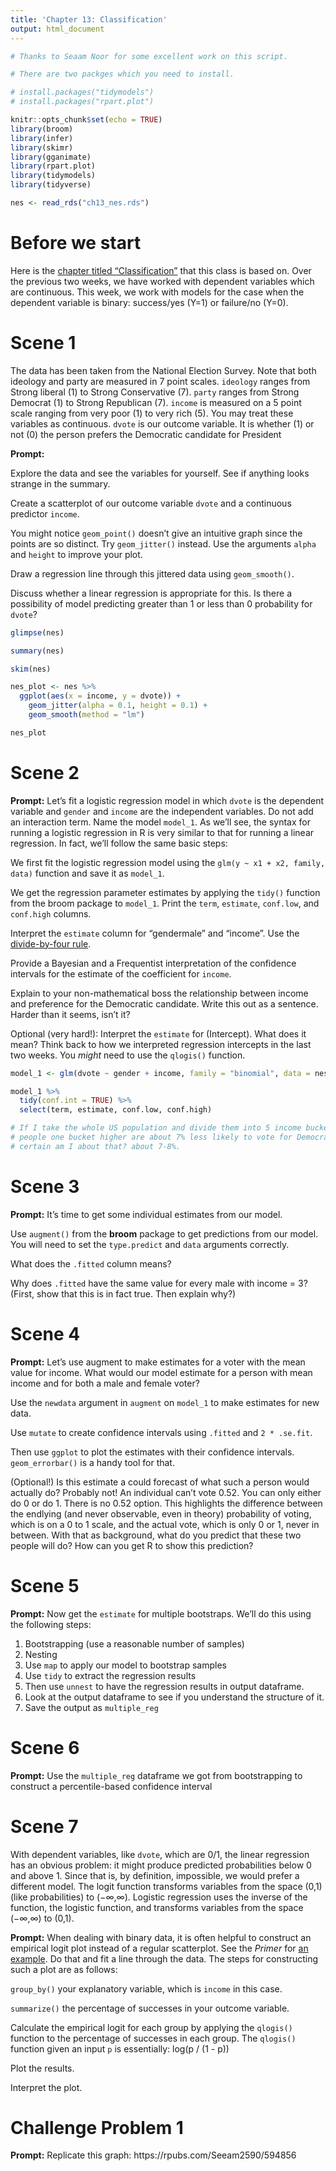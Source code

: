 ```yaml
---
title: 'Chapter 13: Classification'
output: html_document
---
```


```r
# Thanks to Seaam Noor for some excellent work on this script.

# There are two packges which you need to install.

# install.packages("tidymodels")
# install.packages("rpart.plot")

knitr::opts_chunk$set(echo = TRUE)
library(broom)
library(infer)
library(skimr)
library(gganimate)
library(rpart.plot)
library(tidymodels)
library(tidyverse)

nes <- read_rds("ch13_nes.rds")
```

# Before we start

Here is the [chapter titled "Classification"](https://davidkane9.github.io/PPBDS/13-classification.html) that this class is based on. Over the previous two weeks, we have worked with dependent variables which are continuous. This week, we work with models for the case when the dependent variable is binary: success/yes (Y=1) or failure/no (Y=0). 


# Scene 1

The data has been taken from the National Election Survey. Note that both ideology and party are measured in 7 point scales. `ideology` ranges from Strong liberal (1) to Strong Conservative (7). `party` ranges from Strong Democrat (1) to Strong Republican (7). `income` is measured on a 5 point scale ranging from very poor (1) to very rich (5). You may treat these variables as continuous. `dvote`  is our outcome variable. It is whether (1) or not (0) the person prefers the Democratic candidate for President

**Prompt:**

Explore the data and see the variables for yourself. See if anything looks strange in the summary.

Create a scatterplot of our outcome variable `dvote` and a continuous predictor `income`. 

You might notice `geom_point()` doesn't give an intuitive graph since the points are so distinct. Try `geom_jitter()` instead. Use the arguments `alpha` and `height` to improve your plot.

Draw a regression line through this jittered data using `geom_smooth()`.

Discuss whether a linear regression is appropriate for this. Is there a possibility of model predicting greater than 1 or less than 0 probability for `dvote`?


```r

glimpse(nes)

summary(nes)

skim(nes)

nes_plot <- nes %>% 
  ggplot(aes(x = income, y = dvote)) +
    geom_jitter(alpha = 0.1, height = 0.1) +
    geom_smooth(method = "lm")

nes_plot
```


# Scene 2

**Prompt:** Let's fit a logistic regression model in which `dvote` is the dependent variable and `gender` and `income` are the independent variables. Do not add an interaction term. Name the model `model_1`. As we’ll see, the syntax for running a logistic regression in R is very similar to that for running a linear regression. In fact, we’ll follow the same basic steps:

We first fit the logistic regression model using the `glm(y ~ x1 + x2, family, data)` function and save it as `model_1`.  

We get the regression parameter estimates by applying the `tidy()` function from the broom package to `model_1`. Print the `term`, `estimate`, `conf.low`, and `conf.high` columns.  

Interpret the `estimate` column for "gendermale" and "income". Use the [divide-by-four rule](https://davidkane9.github.io/PPBDS/13-classification.html#one-categorical-explanatory-variable).

Provide a Bayesian and a Frequentist interpretation of the confidence intervals for the estimate of the coefficient for `income`.

Explain to your non-mathematical boss the relationship between income and preference for the Democratic candidate. Write this out as a sentence. Harder than it seems, isn't it?

Optional (very hard!): Interpret the `estimate` for (Intercept). What does it mean? Think back to how we interpreted regression intercepts in the last two weeks. You *might* need to use the `qlogis()` function.

```r

model_1 <- glm(dvote ~ gender + income, family = "binomial", data = nes)

model_1 %>% 
  tidy(conf.int = TRUE) %>% 
  select(term, estimate, conf.low, conf.high)

# If I take the whole US population and divide them into 5 income buckets,
# people one bucket higher are about 7% less likely to vote for Democrats. How
# certain am I about that? about 7-8%.

```


# Scene 3

**Prompt:** It's time to get some individual estimates from our model.

Use `augment()` from the **broom** package to get predictions from our model. You will need to set the `type.predict` and `data` arguments correctly.

What does the `.fitted` column means?

Why does `.fitted` have the same value for every male with income = 3? (First, show that this is in fact true. Then explain why?)



# Scene 4

**Prompt:** Let’s use augment to make estimates for a voter with the mean value for income. What would our model estimate for a person with mean income and for both a male and female voter?

Use the `newdata` argument in `augment` on `model_1` to make estimates for new data.

Use `mutate` to create confidence intervals using `.fitted` and `2 * .se.fit`.

Then use `ggplot` to plot the estimates with their confidence intervals. `geom_errorbar()` is a handy tool for that.

(Optional!) Is this estimate a could forecast of what such a person would actually do? Probably not! An individual can't vote 0.52. You can only either do 0 or do 1. There is no 0.52 option. This highlights the difference between the endlying (and never observable, even in theory) probability of voting, which is on a 0 to 1 scale, and the actual vote, which is only 0 or 1, never in between. With that as background, what do you predict that these two people will do? How can you get R to show this prediction? 



# Scene 5

**Prompt:** Now get the `estimate` for multiple bootstraps. We’ll do this using the following steps:

1. Bootstrapping (use a reasonable number of samples)
2. Nesting
3. Use `map` to apply our model to bootstrap samples
4. Use `tidy` to extract the regression results
5. Then use `unnest` to have the regression results in output dataframe.
6. Look at the output dataframe to see if you understand the structure of it.
7. Save the output as `multiple_reg`



# Scene 6

**Prompt:**  Use the `multiple_reg` dataframe we got from bootstrapping to construct a percentile-based confidence interval



# Scene 7

With dependent variables, like `dvote`, which are 0/1, the linear regression has an obvious problem:  it might produce predicted probabilities below 0 and above 1. Since that is, by definition, impossible, we would prefer a different model. The logit function transforms variables from the space (0,1) (like probabilities) to (−∞,∞). Logistic regression uses the inverse of the function, the logistic function, and transforms variables from the space (−∞,∞) to (0,1).

**Prompt:** When dealing with binary data, it is often helpful to construct an empirical logit plot instead of a regular scatterplot. See the *Primer* for [an example](https://davidkane9.github.io/PPBDS/13-classification.html#house-elections-exploratory-data-analysis). Do that and fit a line through the data. The steps for constructing such a plot are as follows:

`group_by()` your explanatory variable, which is `income` in this case.

`summarize()` the percentage of successes in your outcome variable.

Calculate the empirical logit for each group by applying the `qlogis()` function to the percentage of successes in each group. The `qlogis()` function given an input `p` is essentially: log(p / (1 - p))

Plot the results.

Interpret the plot.




# Challenge Problem 1

**Prompt:** Replicate this graph: https://rpubs.com/Seeam2590/594856 



